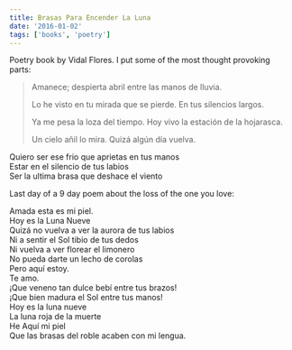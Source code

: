 ```yaml
---
title: Brasas Para Encender La Luna
date: '2016-01-02'
tags: ['books', 'poetry']
---
```


Poetry book by Vidal Flores. I put some of the most thought provoking parts:

> Amanece; despierta abril entre las manos de lluvia.
>
> Lo he visto en tu mirada que se pierde. En tus silencios largos.
>
> Ya me pesa la loza del tiempo. Hoy vivo la estación de la hojarasca.
>
> Un cielo añil lo mira. Quizá algún día vuelva.

<div className="italic">
Quiero ser ese frio que aprietas en tus manos<br/>
Estar en el silencio de tus labios<br/>
Ser la ultima brasa que deshace el viento<br/>
</div>

Last day of a 9 day poem about the loss of the one you love:

<div className="italic">
Amada esta es mi piel. <br/>
Hoy es la Luna Nueve<br/>
Quizá no vuelva a ver la aurora de tus labios<br/>
Ni a sentir el Sol tibio de tus dedos<br/>
Ni vuelva a ver florear el limonero<br/>
No pueda darte un lecho de corolas<br/>
Pero aquí estoy.<br/>
Te amo.<br/>
¡Que veneno tan dulce bebí entre tus brazos!<br/>
¡Que bien madura el Sol entre tus manos!<br/>
Hoy es la luna nueve<br/>
La luna roja de la muerte<br/>
He Aquí mi piel<br/>
Que las brasas del roble acaben con mi lengua.<br/>
</div>




